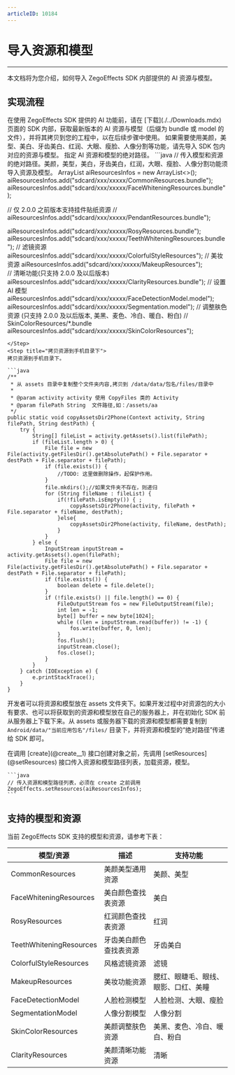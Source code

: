```yaml
---
articleID: 10184
---
```

# 导入资源和模型

- - -

本文档将为您介绍，如何导入 ZegoEffects SDK 内部提供的 AI 资源与模型。

## 实现流程

<Steps>
<Step title="获取资源和模型">
在使用 ZegoEffects SDK 提供的 AI 功能前，请在 [下载](./../Downloads.mdx) 页面的 SDK 内部，获取最新版本的 AI 资源与模型（后缀为 bundle 或 model 的文件），并将其拷贝到您的工程中，以在后续步骤中使用。
<Note title="说明">
如果需要使用美颜，美型、美白、牙齿美白、红润、大眼、瘦脸、人像分割等功能，请先导入 SDK 包内对应的资源与模型。
</Note>
</Step>
<Step title="指定路径">
指定 AI 资源和模型的绝对路径。
```java
// 传入模型和资源的绝对路径。美颜，美型，美白，牙齿美白，红润，大眼、瘦脸、人像分割功能须导入资源及模型。
ArrayList<String> aiResourcesInfos = new ArrayList<>();
aiResourcesInfos.add("sdcard/xxx/xxxxx/CommonResources.bundle");
aiResourcesInfos.add("sdcard/xxx/xxxxx/FaceWhiteningResources.bundle");

// 仅 2.0.0 之前版本支持挂件贴纸资源
// aiResourcesInfos.add("sdcard/xxx/xxxxx/PendantResources.bundle");

aiResourcesInfos.add("sdcard/xxx/xxxxx/RosyResources.bundle");
aiResourcesInfos.add("sdcard/xxx/xxxxx/TeethWhiteningResources.bundle");
// 滤镜资源
aiResourcesInfos.add("sdcard/xxx/xxxxx/ColorfulStyleResources");
// 美妆资源
aiResourcesInfos.add("sdcard/xxx/xxxxx/MakeupResources");   
// 清晰功能(只支持 2.0.0 及以后版本)
aiResourcesInfos.add("sdcard/xxx/xxxxx/ClarityResources.bundle");
// 设置 AI 模型
aiResourcesInfos.add("sdcard/xxx/xxxxx/FaceDetectionModel.model");
aiResourcesInfos.add("sdcard/xxx/xxxxx/Segmentation.model");
// 调整肤色资源 (只支持 2.0.0 及以后版本, 美黑、麦色、冷白、暖白、粉白)
// SkinColorResources/*.bundle
aiResourcesInfos.add("sdcard/xxx/xxxxx/SkinColorResources");
```
</Step>
<Step title="拷贝资源到手机目录下">
拷贝资源到手机目录下。

```java
/**
 * 从 assets 目录中复制整个文件夹内容,拷贝到 /data/data/包名/files/目录中
 *
 * @param activity activity 使用 CopyFiles 类的 Activity
 * @param filePath String  文件路径,如：/assets/aa
 */
public static void copyAssetsDir2Phone(Context activity, String filePath, String destPath) {
    try {
        String[] fileList = activity.getAssets().list(filePath);
        if (fileList.length > 0) {
            File file = new File(activity.getFilesDir().getAbsolutePath() + File.separator + destPath + File.separator + filePath);
            if (file.exists()) {
                //TODO: 这里做删除操作，起保护作用。
            }
            file.mkdirs();//如果文件夹不存在，则递归
            for (String fileName : fileList) {
                if(!filePath.isEmpty()) { ;
                    copyAssetsDir2Phone(activity, filePath + File.separator + fileName, destPath);
                }else{
                    copyAssetsDir2Phone(activity, fileName, destPath);
                }
            }
        } else {
            InputStream inputStream = activity.getAssets().open(filePath);
            File file = new File(activity.getFilesDir().getAbsolutePath() + File.separator + destPath + File.separator + filePath);
            if (file.exists()) {
                boolean delete = file.delete();
            }
            if (!file.exists() || file.length() == 0) {
                FileOutputStream fos = new FileOutputStream(file);
                int len = -1;
                byte[] buffer = new byte[1024];
                while ((len = inputStream.read(buffer)) != -1) {
                    fos.write(buffer, 0, len);
                }
                fos.flush();
                inputStream.close();
                fos.close();
            }
        }
    } catch (IOException e) {
        e.printStackTrace();
    }
}
```

<Note title="说明">

开发者可以将资源和模型放在 assets 文件夹下。如果开发过程中对资源包的大小有要求、也可以将获取到的资源和模型放在自己的服务器上，并在初始化 SDK 前从服务器上下载下来。从 assets 或服务器下载的资源和模型都需要复制到 `Android/data/"当前应用包名"/files/` 目录下，并将资源和模型的“绝对路径”传递给 SDK 即可。
</Note>

</Step>
<Step title="加载资源和模型">
在调用 [create](@create__1) 接口创建对象之前，先调用 [setResources](@setResources) 接口传入资源和模型路径列表，加载资源，模型。

    ```java
    // 传入资源和模型路径列表，必须在 create 之前调用
    ZegoEffects.setResources(aiResourcesInfos);
    ```
</Step>
</Steps>

## 支持的模型和资源

当前 ZegoEffects SDK 支持的模型和资源，请参考下表：

| 模型/资源 | 描述 | 支持功能 |
| --- | --- | --- |
| CommonResources | 美颜美型通用资源 | 美颜、美型 |
| FaceWhiteningResources | 美白颜色查找表资源 | 美白 |
| RosyResources | 红润颜色查找表资源 | 红润 |
| TeethWhiteningResources | 牙齿美白颜色查找表资源 | 牙齿美白 |
| ColorfulStyleResources | 风格滤镜资源 | 滤镜 |
| MakeupResources | 美妆功能资源 | 腮红、眼睫毛、眼线、眼影、口红、美瞳 |
| FaceDetectionModel | 人脸检测模型 | 人脸检测、大眼、瘦脸 |
| SegmentationModel | 人像分割模型 | 人像分割 |
| SkinColorResources | 美颜调整肤色资源 | 美黑、麦色、冷白、暖白、粉白 |
| ClarityResources | 美颜清晰功能资源 | 清晰 |
